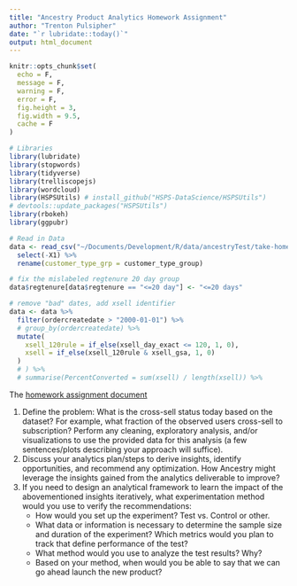 ```yaml
---
title: "Ancestry Product Analytics Homework Assignment"
author: "Trenton Pulsipher"
date: "`r lubridate::today()`"
output: html_document
---
```


```r
knitr::opts_chunk$set(
  echo = F,
  message = F,
  warning = F,
  error = F,
  fig.height = 3,
  fig.width = 9.5,
  cache = F
)

# Libraries 
library(lubridate)
library(stopwords)
library(tidyverse)
library(trelliscopejs)
library(wordcloud)
library(HSPSUtils) # install_github("HSPS-DataScience/HSPSUtils")
# devtools::update_packages("HSPSUtils")
library(rbokeh)
library(ggpubr)
```


```r
# Read in Data
data <- read_csv("~/Documents/Development/R/data/ancestryTest/take-home_exercise_data.csv") %>%
  select(-X1) %>%
  rename(customer_type_grp = customer_type_group)

# fix the mislabeled regtenure 20 day group
data$regtenure[data$regtenure == "<=20 day"] <- "<=20 days"

# remove "bad" dates, add xsell identifier
data <- data %>%
  filter(ordercreatedate > "2000-01-01") %>%
  # group_by(ordercreatedate) %>%
  mutate(
    xsell_120rule = if_else(xsell_day_exact <= 120, 1, 0),
    xsell = if_else(xsell_120rule & xsell_gsa, 1, 0)
  )
  # ) %>%
  # summarise(PercentConverted = sum(xsell) / length(xsell)) %>%

```


The [homework assignment document](ManagerProductAnalyticsHomeworkAssignment.pdf)

1. Define the problem: What is the cross-sell status today based on the dataset? For
example, what fraction of the observed users cross-sell to subscription? Perform any
cleaning, exploratory analysis, and/or visualizations to use the provided data for this
analysis (a few sentences/plots describing your approach will suffice).
2. Discuss your analytics plan/steps to derive insights, identify opportunities, and
recommend any optimization. How Ancestry might leverage the insights gained from the
analytics deliverable to improve?
3. If you need to design an analytical framework to learn the impact of the abovementioned
insights iteratively, what experimentation method would you use to verify the
recommendations:
    * How would you set up the experiment? Test vs. Control or other.
    * What data or information is necessary to determine the sample size and duration
of the experiment? Which metrics would you plan to track that define
performance of the test?
    * What method would you use to analyze the test results? Why?
    * Based on your method, when would you be able to say that we can go ahead
launch the new product?